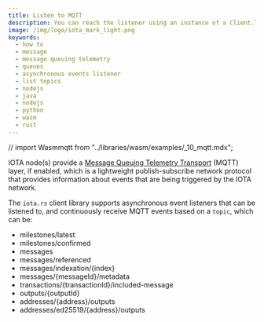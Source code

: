 ```yaml
---
title: Listen to MQTT
description: You can reach the listener using an instance of a Client.TopicSubscriber object that is returned from the Client.subscriber() function.
image: /img/logo/iota_mark_light.png
keywords:
  - how to
  - message
  - message queuing telemetry
  - queues
  - asynchronous events listener
  - list topics
  - nodejs
  - java
  - nodejs
  - python
  - wasm
  - rust
---
```



// import Wasmmqtt from "../libraries/wasm/examples/_10_mqtt.mdx";

<KeyConceptOutputs />

IOTA node(s) provide a [Message Queuing Telemetry Transport](https://en.wikipedia.org/wiki/MQTT) (MQTT) layer, if
enabled, which is a lightweight publish-subscribe network protocol that provides information about events that are
being triggered by the IOTA network.

The `iota.rs` client library supports asynchronous event listeners that can be listened to, and continuously receive
MQTT events based on a `topic`, which can be:

- milestones/latest
- milestones/confirmed
- messages
- messages/referenced
- messages/indexation/{index}
- messages/{messageId}/metadata
- transactions/{transactionId}/included-message
- outputs/{outputId}
- addresses/{address}/outputs
- addresses/ed25519/{address}/outputs

<Tabs groupId='language' queryString>
  <TabItem value='java' label='Java'>
    <Javamqtt />
  </TabItem>
  <TabItem value='typescript-node' label='Typescript (Node.js)'>
    <Nodejsmqtt />
  </TabItem>
  <TabItem value='python' label='Python'>
    <Pythonmqtt />
  </TabItem>
  <TabItem value='rust' label='Rust'>
    <Rustmqtt />
  </TabItem>
</Tabs>
